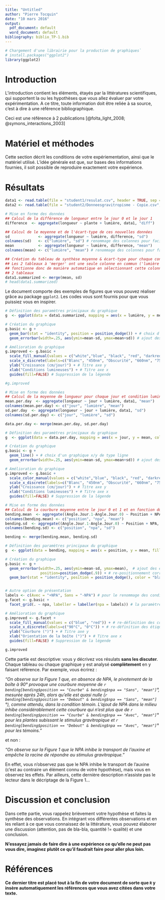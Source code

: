 ```yaml
---
title: "Untitled"
author: "Pierre Tocquin"
date: "10 mars 2016"
output:
  pdf_document: default
  word_document: default
bibliography: biblio_TP-1.bib
---
```


```r
# Chargement d'une librairie pour la production de graphiques`
# install.packages("ggplot2")
library(ggplot2)
```

# Introduction

L'introduction contient les éléments, étayés par la littératures scientifiques, qui supportent la ou les hypothèses que vous allez évaluer par votre expérimentation. A ce titre, toute information doit être reliée à sa source, c'est à dire à une référence bibliographique.

Ceci est une référence à 2 publications [@folta_light_2008; @symons_interactions_2003]

# Matériel et méthodes

Cette section décrit les conditions de votre expériementation, ainsi que le matériel utilisé. L'idée générale est que, sur bases des informations fournies, il soit possible de reproduire exactement votre expérience.

# Résultats

```r
data1 <- read.table(file = "student1/resulat.csv", header = TRUE, sep = ",")
data2 <- read.table(file = "student2/Donneesgravitropisme - Copie.csv", header = TRUE, sep = ";")
```


```r
# Mise en forme des données
## Calcul de la différence de longueur entre le jour 0 et le jour 1
difference  <- aggregate(longueur ~ plante + lumière, data1, "diff")

## Calcul de le moyenne et de l'écart-type de ces nouvelles données
sd             <- aggregate(longueur ~ lumière, difference, "sd")
colnames(sd)   <- c("lumière", "sd") # renommage des colonnes pour faciliter le 'merge' à venir
mean           <- aggregate(longueur ~ lumière, difference, "mean")
colnames(mean) <- c("lumière", "mean") # renommage des colonnes pour faciliter le 'merge' à venir

## Création du tableau de synthèse moyenne & écart-type pour chaque condition de lumière
## Les 2 tableaux à 'merger' ont une seule colonne en commun ('lumière'), la commande 'merge'
## fonctionne donc de manière automatique en sélectionnant cette colonne pour fusionner les
## 2 tableaux
data1.summarized <- merge(mean, sd)
# head(data1.summarized)
```

Le document comporte des exemples de figures que vous pouvez réaliser grâce au package `ggplot2`. Les codes vous sont fournis pour que vous puissiez vous en inspirer.

```r
# Définition des paramètres principaux du graphique
g  <- ggplot(data = data1.summarized, mapping = aes(x = lumière, y = mean, fill = lumière))

# Création du graphique
g.basic <- g + 
  geom_bar(stat = "identity", position = position_dodge()) + # choix d'un barplot
  geom_errorbar(width=.25, aes(ymin=mean-sd, ymax=mean+sd)) # ajout des écart-types

# Amélioration du graphique
g.improved <- g.basic +
  scale_fill_manual(values = c("white","blue", "black", "red", "darkred")) + # re-définition des couleurs des barres
  scale_x_discrete(labels=c("Blanc", "450nm", "Obscurité", "660nm", "750nm")) + # re-définition des étiquettes de l'axe x
  ylab("Croissance (cm/jour)") + # Titre axe y
  xlab("Conditions lumineuses") + # Titre axe x
  guides(fill=FALSE) # Suppression de la légende

#g.improved
```

```r
# Mise en forme des données
## Calcul de la moyenne de longueur pour chaque jour et condition lumineuse
mean.per.day  <- aggregate(longueur ~ jour + lumière, data1, "mean")
colnames(mean.per.day) <- c("jour", "lumière", "mean")
sd.per.day  <- aggregate(longueur ~ jour + lumière, data1, "sd")
colnames(sd.per.day) <- c("jour", "lumière", "sd")

data.per.day <- merge(mean.per.day, sd.per.day)

# Définition des paramètres principaux du graphique
g  <- ggplot(data = data.per.day, mapping = aes(x = jour, y = mean, color = lumière))

# Création du graphique
g.basic <- g + 
  geom_line() + # choix d'un graphique x/y de type ligne
  geom_errorbar(width=.25, aes(ymin=mean-sd, ymax=mean+sd)) # ajout des écart-types

# Amélioration du graphique
g.improved <- g.basic +
  scale_color_manual(values = c("white","blue", "black", "red", "darkred")) + # re-définition des couleurs des barres
  scale_x_discrete(labels=c("Blanc", "450nm", "Obscurité", "660nm", "750nm")) + # re-définition des étiquettes de l'axe x
  ylab("Croissance (cm/jour)") + # Titre axe y
  xlab("Conditions lumineuses") + # Titre axe x
  guides(fill=FALSE) # Suppression de la légende
```


```r
# Mise en forme des données
## Calcul de la courbure moyenne entre le jour 0 et 1 et en fonction du traitement NPA et de la position
bending.mean  <- aggregate((Angle.Jour.1-Angle.Jour.0) ~ Position + NPA, data2, "mean")
colnames(bending.mean) <- c("position", "npa", "mean")
bending.sd  <- aggregate((Angle.Jour.1-Angle.Jour.0) ~ Position + NPA, data2, "sd")
colnames(bending.sd) <- c("position", "npa", "sd")

bending <- merge(bending.mean, bending.sd)

# Définition des paramètres principaux du graphique
g  <- ggplot(data = bending, mapping = aes(x = position, y = mean, fill = npa))

# Création du graphique
g.basic <- g + 
  geom_errorbar(width=.25, aes(ymin=mean-sd, ymax=mean),  # ajout des écart-types
                position=position_dodge(.9)) + # re-positionnement correct des barres d'erreur
  geom_bar(stat = "identity", position = position_dodge(), color = "black") # choix d'un barplot


# Autre option de présentation
labels <- c(Avec = "+NPA", Sans = "-NPA") # pour le renommage des conditions sur le graphique
g.facet <- g.basic +
  facet_grid(. ~ npa, labeller = labeller(npa = labels)) # la paramètre labeller sert au renommage

# Amélioration du graphique
g.improved <- g.facet +
  scale_fill_manual(values = c("blue", "red")) + # re-définition des couleurs des barres
  scale_x_discrete(labels=c("90°C", "0°C")) + # re-définition des étiquettes de l'axe x
  ylab("Courbure (°)") + # Titre axe y
  xlab("Orientation de la boîte (°)") + # Titre axe x
  guides(fill=FALSE) # Suppression de la légende

g.improved
```

Cette partie est descriptive: vous y décrivez vos résulats **sans les discuter**. Chaque tableau ou chaque graphique y est analysé **complètement** en y faisant référence. Par exemple, vous écrirez :

*"On observe sur la Figure 1 que, en absence de NPA, le pivotement de la boîte à 90° provoque une courbure moyenne de `r bending[bending$position == "Courbe" & bending$npa == "Sans", "mean"]`°, mesurée après 24h, alors qu'elle est quasi nulle (`r bending[bending$position == "Debout" & bending$npa == "Sans", "mean"]`°), comme attendu, dans la condition témoin. L'ajout de NPA dans le milieu inhibe considérablement cette courbure qui n'est plus que de `r bending[bending$position == "Courbe" & bending$npa == "Avec", "mean"]`° pour les plantes subissant le stimulus gravitropique et `r bending[bending$position == "Debout" & bending$npa == "Avec", "mean"]`° pour les témoins."*

et non :

*"On observe sur la Figure 1 que le NPA inhibe le transport de l'auxine et empêche la racine de répondre au stimulus gravitropique."*

En effet, vous n'observez pas que le NPA inhibe le transport de l'auxine (c'est au contraire un élément connu de votre hypothèse), mais vous en observez les effets. Par ailleurs, cette dernière description n'assiste pas le lecteur dans le décriptage de la Figure 1...

# Discussion et conclusion

Dans cette partie, vous rappelez brièvement votre hypothèse et faites la synthèse des observations. En intégrant vos différentes observations et en les reliant à ce que vous connaissez de la littérature, vous pouvez élaborer une discussion (attention, pas de bla-bla, quantité != qualité) et une conclusion. 

**N'essayez jamais de faire dire à une expérience ce qu'elle ne peut pas vous dire, imaginez plutôt ce qu'il faudrait faire pour aller plus loin.**


# Références

**Ce dernier titre est placé tout à la fin de votre document de sorte que `R` y insère automatiquement les références que vous avez citées dans votre texte.**















